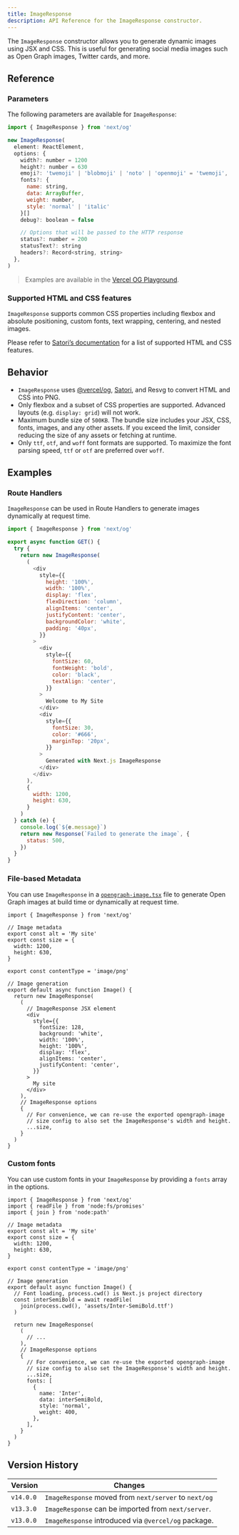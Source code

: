 ```yaml
---
title: ImageResponse
description: API Reference for the ImageResponse constructor.
---
```


The `ImageResponse` constructor allows you to generate dynamic images using JSX and CSS. This is useful for generating social media images such as Open Graph images, Twitter cards, and more.

## Reference

### Parameters

The following parameters are available for `ImageResponse`:

```jsx
import { ImageResponse } from 'next/og'

new ImageResponse(
  element: ReactElement,
  options: {
    width?: number = 1200
    height?: number = 630
    emoji?: 'twemoji' | 'blobmoji' | 'noto' | 'openmoji' = 'twemoji',
    fonts?: {
      name: string,
      data: ArrayBuffer,
      weight: number,
      style: 'normal' | 'italic'
    }[]
    debug?: boolean = false

    // Options that will be passed to the HTTP response
    status?: number = 200
    statusText?: string
    headers?: Record<string, string>
  },
)
```

> Examples are available in the [Vercel OG Playground](https://og-playground.vercel.app/).

### Supported HTML and CSS features

`ImageResponse` supports common CSS properties including flexbox and absolute positioning, custom fonts, text wrapping, centering, and nested images.

Please refer to [Satori’s documentation](https://github.com/vercel/satori#css) for a list of supported HTML and CSS features.

## Behavior

- `ImageResponse` uses [@vercel/og](https://vercel.com/docs/concepts/functions/edge-functions/og-image-generation), [Satori](https://github.com/vercel/satori), and Resvg to convert HTML and CSS into PNG.
- Only flexbox and a subset of CSS properties are supported. Advanced layouts (e.g. `display: grid`) will not work.
- Maximum bundle size of `500KB`. The bundle size includes your JSX, CSS, fonts, images, and any other assets. If you exceed the limit, consider reducing the size of any assets or fetching at runtime.
- Only `ttf`, `otf`, and `woff` font formats are supported. To maximize the font parsing speed, `ttf` or `otf` are preferred over `woff`.

## Examples

### Route Handlers

`ImageResponse` can be used in Route Handlers to generate images dynamically at request time.

```js filename="app/api/route.js"
import { ImageResponse } from 'next/og'

export async function GET() {
  try {
    return new ImageResponse(
      (
        <div
          style={{
            height: '100%',
            width: '100%',
            display: 'flex',
            flexDirection: 'column',
            alignItems: 'center',
            justifyContent: 'center',
            backgroundColor: 'white',
            padding: '40px',
          }}
        >
          <div
            style={{
              fontSize: 60,
              fontWeight: 'bold',
              color: 'black',
              textAlign: 'center',
            }}
          >
            Welcome to My Site
          </div>
          <div
            style={{
              fontSize: 30,
              color: '#666',
              marginTop: '20px',
            }}
          >
            Generated with Next.js ImageResponse
          </div>
        </div>
      ),
      {
        width: 1200,
        height: 630,
      }
    )
  } catch (e) {
    console.log(`${e.message}`)
    return new Response(`Failed to generate the image`, {
      status: 500,
    })
  }
}
```

### File-based Metadata

You can use `ImageResponse` in a [`opengraph-image.tsx`](/docs/app/api-reference/file-conventions/metadata/opengraph-image) file to generate Open Graph images at build time or dynamically at request time.

```tsx filename="app/opengraph-image.tsx"
import { ImageResponse } from 'next/og'

// Image metadata
export const alt = 'My site'
export const size = {
  width: 1200,
  height: 630,
}

export const contentType = 'image/png'

// Image generation
export default async function Image() {
  return new ImageResponse(
    (
      // ImageResponse JSX element
      <div
        style={{
          fontSize: 128,
          background: 'white',
          width: '100%',
          height: '100%',
          display: 'flex',
          alignItems: 'center',
          justifyContent: 'center',
        }}
      >
        My site
      </div>
    ),
    // ImageResponse options
    {
      // For convenience, we can re-use the exported opengraph-image
      // size config to also set the ImageResponse's width and height.
      ...size,
    }
  )
}
```

### Custom fonts

You can use custom fonts in your `ImageResponse` by providing a `fonts` array in the options.

```tsx filename="app/opengraph-image.tsx"
import { ImageResponse } from 'next/og'
import { readFile } from 'node:fs/promises'
import { join } from 'node:path'

// Image metadata
export const alt = 'My site'
export const size = {
  width: 1200,
  height: 630,
}

export const contentType = 'image/png'

// Image generation
export default async function Image() {
  // Font loading, process.cwd() is Next.js project directory
  const interSemiBold = await readFile(
    join(process.cwd(), 'assets/Inter-SemiBold.ttf')
  )

  return new ImageResponse(
    (
      // ...
    ),
    // ImageResponse options
    {
      // For convenience, we can re-use the exported opengraph-image
      // size config to also set the ImageResponse's width and height.
      ...size,
      fonts: [
        {
          name: 'Inter',
          data: interSemiBold,
          style: 'normal',
          weight: 400,
        },
      ],
    }
  )
}
```

## Version History

| Version   | Changes                                               |
| --------- | ----------------------------------------------------- |
| `v14.0.0` | `ImageResponse` moved from `next/server` to `next/og` |
| `v13.3.0` | `ImageResponse` can be imported from `next/server`.   |
| `v13.0.0` | `ImageResponse` introduced via `@vercel/og` package.  |
